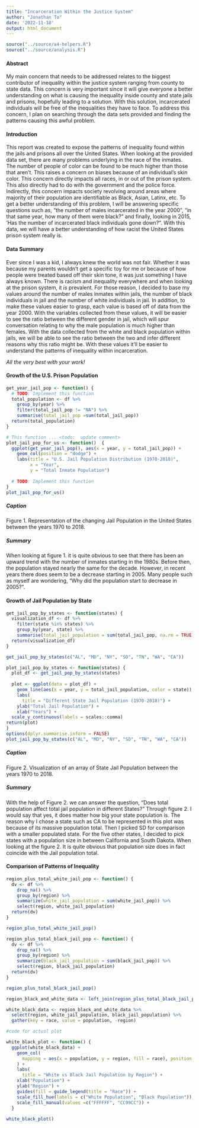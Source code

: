 ```yaml
---
title: "Incarceration Within the Justice System"
author: "Jonathan To"
date: '2022-11-18'
output: html_document
---
```


```r
source("../source/a4-helpers.R")
source("../source/analysis.R")

```

#### Abstract

My main concern that needs to be addressed relates to the biggest contributor of inequality within the justice system ranging from county to state data. This concern is very important since it will give everyone a better understanding on what is causing the inequality inside county and state jails and prisons, hopefully leading to a solution. With this solution, incarcerated individuals will be free of the inequalities they have to face. To address this concern, I plan on searching through the data sets provided and finding the patterns causing this awful problem.

#### Introduction

This report was created to expose the patterns of inequality found within the jails and prisons all over the United States. When looking at the provided data set, there are many problems underlying in the race of the inmates. The number of people of color can be found to be much higher than those that aren't. This raises a concern on biases because of an individual's skin color. This concern directly impacts all races, in or out of the prison system. This also directly had to do with the government and the police force. Indirectly, this concern impacts society revolving around areas where majority of their population are identifiable as Black, Asian, Latinx, etc. To get a better understanding of this problem, I will be answering specific questions such as, "the number of males incarcerated in the year 2000", "in that same year, how many of them were black?" and finally, looking in 2015, 'Has the number of incarcerated black individuals gone down?". With this data, we will have a better understanding of how racist the United States prison system really is.

#### Data Summary

Ever since I was a kid, I always knew the world was not fair. Whether it was because my parents wouldn't get a specific toy for me or because of how people were treated based off their skin tone, it was just something I have always known. There is racism and inequality everywhere and when looking at the prison system, it is prevalent. For those reason, I decided to base my values around the number of males inmates within jails, the number of black individuals in jail and the number of white individuals in jail. In addition, to make these values easier to grasp, each value is based off of data from the year 2000. With the variables collected from these values, it will be easier to see the ratio between the different gender in jail, which will spur conversation relating to why the male population is much higher than females. With the data collected from the white and black population within jails, we will be able to see the ratio between the two and infer different reasons why this ratio might be. With these values it'll be easier to understand the patterns of inequality within incarceration.

*All the very best with your work!*

#### Growth of the U.S. Prison Population

```r
get_year_jail_pop <- function() {
  # TODO: Implement this function 
  total_population <- df %>%
    group_by(year) %>%
    filter(total_jail_pop != "NA") %>%
    summarise(total_jail_pop =sum(total_jail_pop))
  return(total_population)   
}

# This function ... <todo:  update comment>
plot_jail_pop_for_us <- function()  {
  ggplot(get_year_jail_pop(), aes(x = year, y = total_jail_pop)) +
    geom_col(position = "dodge") +
    labs(title = "U.S. Jail Population Distribution (1970-2018)",
         x = "Year",
         y = "Total Inmate Population")
  
  # TODO: Implement this function 
} 
plot_jail_pop_for_us()
```

##### Caption

Figure 1. Representation of the changing Jail Population in the United States between the years 1970 to 2018.

##### Summary

When looking at figure 1. it is quite obvious to see that there has been an upward trend with the number of inmates starting in the 1980s. Before then, the population stayed nearly the same for the decade. However, in recent years there does seem to be a decrease starting in 2005. Many people such as myself are wondering, "Why did the population start to decrease in 2005?".

#### Growth of Jail Population by State

```r
get_jail_pop_by_states <- function(states) {
  visualization_df <- df %>%
    filter(state %in% states) %>%
    group_by(year, state) %>%
    summarise(total_jail_population = sum(total_jail_pop, na.rm = TRUE))
  return(visualization_df)
}

get_jail_pop_by_states(c("AL", "MD", "NY", "SD", "TN", "WA", "CA"))

plot_jail_pop_by_states <- function(states) {
  plot_df <- get_jail_pop_by_states(states)
  
  plot <- ggplot(data = plot_df) +
    geom_line(aes(x = year, y = total_jail_population, color = state)) +
    labs(
      title = "Different State Jail Population (1970-2018)") +
    ylab("Total Jail Population") + 
    xlab("Years") +
  scale_y_continuous(labels = scales::comma)
return(plot)
}
options(dplyr.summarise.inform = FALSE)
plot_jail_pop_by_states(c("AL", "MD", "NY", "SD", "TN", "WA", "CA"))
```

##### Caption

Figure 2. Visualization of an array of State Jail Population between the years 1970 to 2018.

##### Summary

With the help of Figure 2. we can answer the question, "Does total population affect total jail population in different States?" Through figure 2. I would say that yes, it does matter how big your state population is. The reason why I chose a state such as CA to be represented in this plot was because of its massive population total. Then I picked SD for comparison with a smaller populated state. For the five other states, I decided to pick states with a population size in between California and South Dakota. When looking at the figure 2. It is quite obvious that population size does in fact coincide with the Jail population total.

#### Comparison of Patterns of Inequality

```r
region_plus_total_white_jail_pop <- function() {
  dv <- df %>%
    drop_na() %>%
    group_by(region) %>%
    summarize(white_jail_population = sum(white_jail_pop)) %>%
    select(region, white_jail_population)
  return(dv)
}

region_plus_total_white_jail_pop()

region_plus_total_black_jail_pop <- function() {
  dv <- df %>%
    drop_na() %>%
    group_by(region) %>%
    summarize(black_jail_population = sum(black_jail_pop)) %>%
    select(region, black_jail_population)
  return(dv)
}

region_plus_total_black_jail_pop()

region_black_and_white_data <- left_join(region_plus_total_black_jail_pop(), region_plus_total_white_jail_pop())

white_black_data <- region_black_and_white_data %>%
  select(region, white_jail_population, black_jail_population) %>%
  gather(key = race, value = population, -region)

#code for actual plot

white_black_plot <- function() {
  ggplot(white_black_data) +
    geom_col(
      mapping = aes(x = population, y = region, fill = race), position = "dodge"
    ) +
    labs(
      title = "White vs Black Jail Population by Region") +
    xlab("Population") +
    ylab("Region") +
    guides(fill = guide_legend(title = "Race")) +
    scale_fill_hue(labels = c("White Population", "Black Population")) +
    scale_fill_manual(values =c("FFFFFF", "CC99CC")) +
  }
  
white_black_plot()
```
